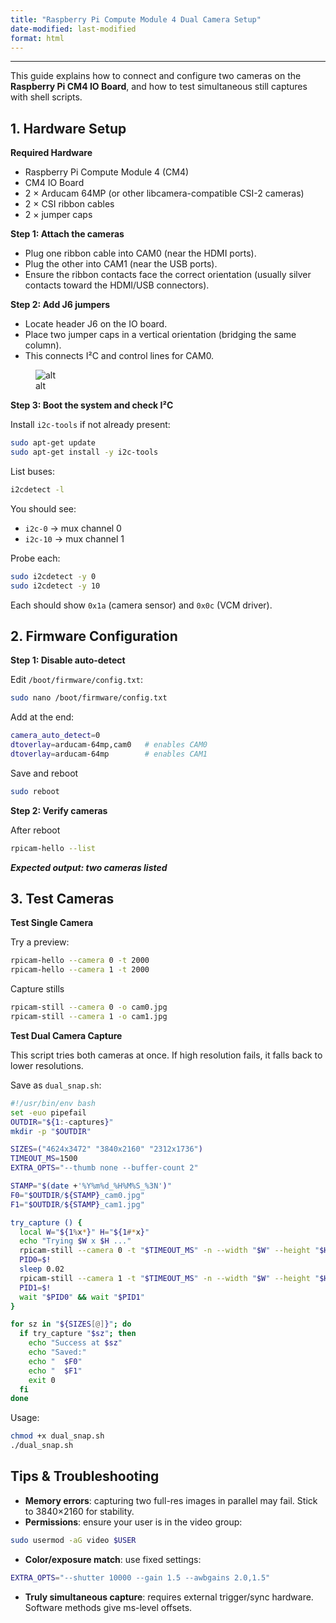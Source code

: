 ```yaml
---
title: "Raspberry Pi Compute Module 4 Dual Camera Setup"
date-modified: last-modified
format: html
---
```


***

This guide explains how to connect and configure two cameras on the **Raspberry Pi CM4 IO Board**, and how to test simultaneous still captures with shell scripts.

## 1. Hardware Setup

**Required Hardware**

* Raspberry Pi Compute Module 4 (CM4)
* CM4 IO Board
* 2 × Arducam 64MP (or other libcamera-compatible CSI-2 cameras)
* 2 × CSI ribbon cables
* 2 × jumper caps

**Step 1: Attach the cameras**

* Plug one ribbon cable into CAM0 (near the HDMI ports).
* Plug the other into CAM1 (near the USB ports).
* Ensure the ribbon contacts face the correct orientation (usually silver contacts toward the HDMI/USB connectors).

**Step 2: Add J6 jumpers**

* Locate header J6 on the IO board.
* Place two jumper caps in a vertical orientation (bridging the same column).
* This connects I²C and control lines for CAM0.

![alt](../_static/imgs/CM4_cameras_setup.jpg)

**Step 3: Boot the system and check I²C**

Install `i2c-tools` if not already present:

```bash
sudo apt-get update
sudo apt-get install -y i2c-tools
```

List buses:

```bash
i2cdetect -l
```

You should see:

* `i2c-0` → mux channel 0
* `i2c-10` → mux channel 1

Probe each:

```bash
sudo i2cdetect -y 0
sudo i2cdetect -y 10
```

Each should show `0x1a` (camera sensor) and `0x0c` (VCM driver).

## 2. Firmware Configuration

**Step 1: Disable auto-detect**

Edit `/boot/firmware/config.txt`:

```bash
sudo nano /boot/firmware/config.txt
```

Add at the end:

```bash
camera_auto_detect=0
dtoverlay=arducam-64mp,cam0   # enables CAM0
dtoverlay=arducam-64mp        # enables CAM1
```

Save and reboot

```bash
sudo reboot
```

**Step 2: Verify cameras**

After reboot

```bash
rpicam-hello --list
```

_**Expected output: two cameras listed**_

## 3. Test Cameras

**Test Single Camera**

Try a preview:

```bash
rpicam-hello --camera 0 -t 2000
rpicam-hello --camera 1 -t 2000
```

Capture stills

```bash
rpicam-still --camera 0 -o cam0.jpg
rpicam-still --camera 1 -o cam1.jpg
```

**Test Dual Camera Capture**

This script tries both cameras at once. If high resolution fails, it falls back to lower resolutions.

Save as `dual_snap.sh`:

```bash
#!/usr/bin/env bash
set -euo pipefail
OUTDIR="${1:-captures}"
mkdir -p "$OUTDIR"

SIZES=("4624x3472" "3840x2160" "2312x1736")
TIMEOUT_MS=1500
EXTRA_OPTS="--thumb none --buffer-count 2"

STAMP="$(date +'%Y%m%d_%H%M%S_%3N')"
F0="$OUTDIR/${STAMP}_cam0.jpg"
F1="$OUTDIR/${STAMP}_cam1.jpg"

try_capture () {
  local W="${1%x*}" H="${1#*x}"
  echo "Trying $W x $H ..."
  rpicam-still --camera 0 -t "$TIMEOUT_MS" -n --width "$W" --height "$H" -o "$F0" $EXTRA_OPTS &
  PID0=$!
  sleep 0.02
  rpicam-still --camera 1 -t "$TIMEOUT_MS" -n --width "$W" --height "$H" -o "$F1" $EXTRA_OPTS &
  PID1=$!
  wait "$PID0" && wait "$PID1"
}

for sz in "${SIZES[@]}"; do
  if try_capture "$sz"; then
    echo "Success at $sz"
    echo "Saved:"
    echo "  $F0"
    echo "  $F1"
    exit 0
  fi
done
```

Usage:

```bash
chmod +x dual_snap.sh
./dual_snap.sh
```

## Tips & Troubleshooting

* **Memory errors**: capturing two full-res images in parallel may fail. Stick to 3840×2160 for stability.
* **Permissions**: ensure your user is in the video group:

```bash
sudo usermod -aG video $USER
```

* **Color/exposure match**: use fixed settings:

```bash
EXTRA_OPTS="--shutter 10000 --gain 1.5 --awbgains 2.0,1.5"
```

* **Truly simultaneous capture**: requires external trigger/sync hardware. Software methods give ms-level offsets.
